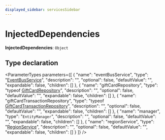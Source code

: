 ```yaml
---
displayed_sidebar: servicesSidebar
---
```



# InjectedDependencies

 **InjectedDependencies**: `Object`

## Type declaration

<ParameterTypes parameters={[
  {
    "name": "eventBusService",
    "type": "[EventBusService](../classes/services.EventBusService.mdx)",
    "description": "",
    "optional": false,
    "defaultValue": "",
    "expandable": false,
    "children": []
  },
  {
    "name": "giftCardRepository",
    "type": "typeof [GiftCardRepository](../../modules/services.mdx#giftcardrepository)",
    "description": "",
    "optional": false,
    "defaultValue": "",
    "expandable": false,
    "children": []
  },
  {
    "name": "giftCardTransactionRepository",
    "type": "typeof [GiftCardTransactionRepository](../../modules/services.mdx#giftcardtransactionrepository)",
    "description": "",
    "optional": false,
    "defaultValue": "",
    "expandable": false,
    "children": []
  },
  {
    "name": "manager",
    "type": "`EntityManager`",
    "description": "",
    "optional": false,
    "defaultValue": "",
    "expandable": false,
    "children": []
  },
  {
    "name": "regionService",
    "type": "[RegionService](../classes/services.RegionService.mdx)",
    "description": "",
    "optional": false,
    "defaultValue": "",
    "expandable": false,
    "children": []
  }
]} />
